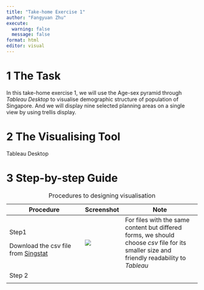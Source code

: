 ```yaml
---
title: "Take-home Exercise 1"
author: "Fangyuan Zhu"
execute: 
  warning: false
  message: false
format: html
editor: visual
---
```


# 1 The Task

In this take-home exercise 1, we will use the Age-sex pyramid through *Tableau Desktop* to visualise demographic structure of population of Singapore. And we will display nine selected planning areas on a single view by using trellis display.

# 2 The Visualising Tool

Tableau Desktop

# 3 Step-by-step Guide

+---------------------------------------------------------------------------------------------------------------------------------------------+--------------------------------+--------------------------------------------------------------------------------------------------------------------------------------------+
| Procedure                                                                                                                                   | Screenshot                     | Note                                                                                                                                       |
+=============================================================================================================================================+================================+============================================================================================================================================+
| Step1                                                                                                                                       | ![](images/paste-CCE80F75.png) | For files with the same content but differed forms, we should choose *csv* file for its smaller size and friendly readability to *Tableau* |
|                                                                                                                                             |                                |                                                                                                                                            |
| Download the csv file from [Singstat](https://www.singstat.gov.sg/find-data/search-by-theme/population/geographic-distribution/latest-data) |                                |                                                                                                                                            |
+---------------------------------------------------------------------------------------------------------------------------------------------+--------------------------------+--------------------------------------------------------------------------------------------------------------------------------------------+
| Step 2                                                                                                                                      |                                |                                                                                                                                            |
+---------------------------------------------------------------------------------------------------------------------------------------------+--------------------------------+--------------------------------------------------------------------------------------------------------------------------------------------+
|                                                                                                                                             |                                |                                                                                                                                            |
+---------------------------------------------------------------------------------------------------------------------------------------------+--------------------------------+--------------------------------------------------------------------------------------------------------------------------------------------+

: Procedures to designing visualisation
